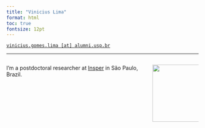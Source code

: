 ```yaml
---
title: "Vinicius Lima"
format: html
toc: true
fontsize: 12pt
---
```


[`vinicius.gomes.lima [at] alumni.usp.br`](mailto:vinicius.gomes.lima@alumni.usp.br)

------------------------------------------------------------------------

::: columns
::: {.column width="75%"}
I'm a postdoctoral researcher at [Insper](https://www.insper.edu.br/en/) in São Paulo, Brazil.
:::

::: {.column width="25%"}
![](img/foto_eesp.jpg){fig-align="center" width="150"}
:::
:::
